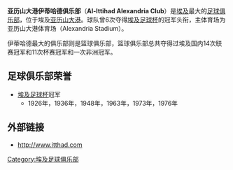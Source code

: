 {{Infobox football club
| clubname  = 伊蒂哈德亞歷山大港
| image     = [[File:IttihadIskandary.jpg|180px]]
| fullname  = 亚历山大港伊蒂哈德俱乐部
| nickname  = Seed El Balad（城市国王）
| founded   = 1914年
| ground    = {{tsl|en|Alexandria Stadium|亚历山大体育场}}<br />[[埃及|埃及]][[亚历山大港|亚历山大港]]
| capacity  = 22,500
| chairman  = 
| manager   = Helmy Toulan
| league    = [[埃及足球甲級聯賽|埃及足球甲級聯賽]]
| season    = 2018–19
| position  = 埃及甲，第 11 位
| pattern_la1 = 
| pattern_b1  = _alittihad2021h
| pattern_ra1 = 
| pattern_sh1 = 
| pattern_so1 = 
| leftarm1    = 18CC51
| body1       = 18CC51
| rightarm1   = 18CC51
| shorts1     = 18CC51
| socks1      = 18CC51
| pattern_la2 = 
| pattern_b2  = _alittihad2021a
| pattern_ra2 = 
| pattern_sh2 = 
| pattern_so2 = 
| leftarm2    = 18CC51
| body2       = FFFFFF
| rightarm2   = 18CC51
| shorts2     = FFFFFF
| socks2      = FFFFFF
| pattern_la3 = 
| pattern_b3  = _alittihad2021t
| pattern_ra3 = 
| pattern_sh3 = 
| pattern_so3 = 
| leftarm3    = 8B8B8B
| body3       = 000000
| rightarm3   = 8B8B8B
| shorts3     = 000000
| socks3      = 000000
}}
'''亚历山大港伊蒂哈德俱乐部'''（'''Al-Ittihad Alexandria Club'''）是[[埃及|埃及]]最大的[[足球俱乐部|足球俱乐部]]，位于埃及[[亚历山大港|亚历山大港]]。球队曾6次夺得[[埃及足球杯|埃及足球杯]]的冠军头衔，主体育场为亚历山大港体育场（Alexandria Stadium）。

伊蒂哈德最大的俱乐部则是篮球俱乐部，篮球俱乐部总共夺得过埃及国内14次联赛冠军和11次杯赛冠军和一次非洲冠军。

== 足球俱乐部荣誉 ==
* [[埃及足球杯|埃及足球杯]]冠军
** 1926年，1936年，1948年，1963年，1973年，1976年
 
== 外部链接 ==
* http://www.itthad.com{{Wayback|url=http://www.itthad.com/ |date=20120529090912 }}

{{Egyptian Premier League}}

[[Category:埃及足球俱乐部|Category:埃及足球俱乐部]]